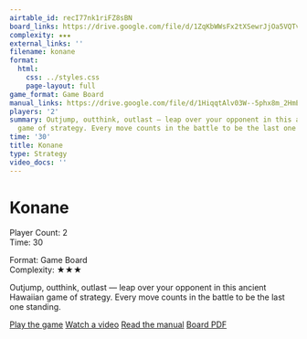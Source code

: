 ```yaml
---
airtable_id: recI77nk1riFZ8sBN
board_links: https://drive.google.com/file/d/1ZqKbWWsFx2tXSewrJjOa5VQTvGRoVMvz/view?usp=drive_link
complexity: ★★★
external_links: ''
filename: konane
format:
  html:
    css: ../styles.css
    page-layout: full
game_format: Game Board
manual_links: https://drive.google.com/file/d/1HiqqtAlv03W--5phx8m_2HmEXFrAW1N2/view?usp=drive_link
players: '2'
summary: Outjump, outthink, outlast — leap over your opponent in this ancient Hawaiian
  game of strategy. Every move counts in the battle to be the last one standing.
time: '30'
title: Konane
type: Strategy
video_docs: ''
---
```


# Konane

:::{.game-info-box}
:::{.game-stats}
:::{.left-stats}
Player Count: 2  
Time: 30
:::
:::{.right-stats}
Format: Game Board  
Complexity: ★★★
:::
:::
:::

Outjump, outthink, outlast — leap over your opponent in this ancient Hawaiian game of strategy. Every move counts in the battle to be the last one standing.

:::{.game-actions}
<a href="#" class="btn btn-play disabled-button"><i class="fa fa-gamepad"></i> Play the game</a>
<a href="#" class="btn btn-watch disabled-button"><i class="fa fa-video"></i> Watch a video</a>
<a href="https://drive.google.com/file/d/1HiqqtAlv03W--5phx8m_2HmEXFrAW1N2/view?usp=drive_link" class="btn btn-manual"><i class="fa fa-book"></i> Read the manual</a>
<a href="https://drive.google.com/file/d/1ZqKbWWsFx2tXSewrJjOa5VQTvGRoVMvz/view?usp=drive_link" class="btn btn-board"><i class="fa fa-file-pdf"></i> Board PDF</a>
:::